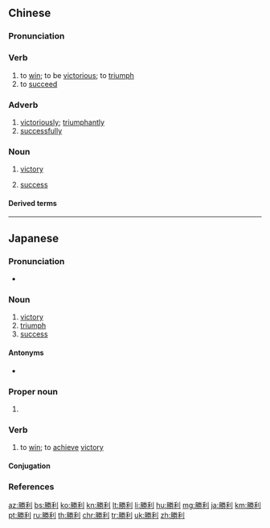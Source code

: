 {{also|胜利}}
==Chinese==
{{zh-forms|s=胜利}}

===Pronunciation===
{{zh-pron
|m=shènglì
|c=sing3 lei6
|h=pfs=sṳn-li
|ma=zh-shènglì.ogg
|mn=sèng-lī
|cat=v,adv,n
}}

===Verb===
{{zh-verb}}

# to [[win]]; to be [[victorious]]; to [[triumph]]
# to [[succeed]]

===Adverb===
{{zh-adv}}

# [[victoriously]]; [[triumphantly]]
# [[successfully]]

===Noun===
{{zh-noun}}

# [[victory]]
#: {{zh-x|取得 勝利|to win}}
# [[success]]

====Derived terms====
{{zh-der|勝利者}}

{{zh-cat|Beginning}}

----

==Japanese==
{{ja-kanjitab|しょう|り|yomi=o}}

===Pronunciation===
* {{ja-pron|しょうり|acc=1|acc_ref=NHK,DJR|y=o}}

===Noun===
{{ja-noun|しょうり|hhira=しようり}}

# [[victory]]
# [[triumph]]
# [[success]]

====Antonyms====
* {{ja-r|敗北|はいぼく|gloss=[[defeat]], [[loss]]}}

===Proper noun===
{{ja-pos|proper|かつとし}}

# {{given name|male|lang=ja|sort=かつとし}}

===Verb===
{{ja-verb-suru|しょうり|hhira=しようり}}

# to [[win]]; to [[achieve]] [[victory]]

====Conjugation====
{{ja-suru|しょうり}}

===References===
<references/>

[[az:勝利]]
[[bs:勝利]]
[[ko:勝利]]
[[kn:勝利]]
[[lt:勝利]]
[[li:勝利]]
[[hu:勝利]]
[[mg:勝利]]
[[ja:勝利]]
[[km:勝利]]
[[pt:勝利]]
[[ru:勝利]]
[[th:勝利]]
[[chr:勝利]]
[[tr:勝利]]
[[uk:勝利]]
[[zh:勝利]]